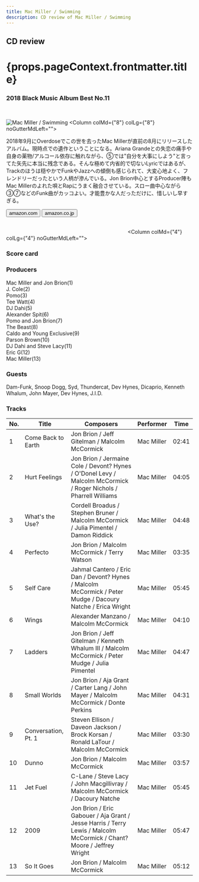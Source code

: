 ```yaml
---
title: Mac Miller / Swimming
description: CD review of Mac Miller / Swimming
---
```




<h2>CD review</h2>
<h1 className="h1--no--margin">{props.pageContext.frontmatter.title}</h1>
<h3><Link to="/best50/2018/">2018 Black Music Album Best No.11</Link></h3>

<br/>
<Row  className="image-card-group">
	<Column colMd={"4"} colLg={"4"} noGutterMdLeft="">
       <ImageCard>

![Mac Miller / Swimming](../../images/cd/macmiller2L.jpg) 
</ImageCard>
	</Column>
	<Column colMd={"8"} colLg={"8"} noGutterMdLeft="">
	<p>
	2018年9月にOverdoseでこの世を去ったMac Millerが直前の8月にリリースしたアルバム。現時点での遺作ということになる。Ariana Grandeとの失恋の痛手や自身の薬物/アルコール依存に触れながら、⑤では"自分を大事にしよう"と言ってた矢先に本当に残念である。そんな極めて内省的で切ないLyricではあるが、Trackのほうは穏やかでFunkやJazzへの傾倒も感じられて、大変心地よく、フレンドリーだったという人柄が滲んでいる。Jon Brion中心とするProducer陣もMac Millerのよれた唄とRapにうまく融合させている。スロー曲中心ながら③⑦などのFunk曲がカッコよい。才能豊かな人だっただけに、惜しいし早すぎる。
	</p>
	<div>
	    <Button href="https://amzn.to/2Bsj0Uh" kind="primary" size="small" renderIcon={ArrowUpRight24}>
          amazon.com
        </Button>
        <Button href="https://amzn.to/3ey68e8" kind="secondary" size="small" renderIcon={ArrowUpRight24}>
          amazon.co.jp
        </Button>
	</div>
	<a style="display:inline-block;overflow:hidden;background:url(https://linkmaker.itunes.apple.com/ja-jp/lockup.svg?releaseDate=2018-08-03&kind=album&bubble=apple_music&style=mono-black) no-repeat;width:180px;height:45px;" href="https://geo.music.apple.com/jp/album/swimming/1408996052?mt=1&app=music&ls=1&at=11lcug"></a>
	<a style="display:inline-block;overflow:hidden;background:url(https://linkmaker.itunes.apple.com/ja-jp/badge-lrg.svg?releaseDate=2018-08-03T00:00:00Z&kind=album&bubble=itunes_music) no-repeat;width:140px;height:45px;" href="https://geo.music.apple.com/jp/album/swimming/1408996052?app=itunes&at=11lcug"></a>
	</Column>
</Row>
<Row >
	<Column colMd={"4"} colLg={"4"} noGutterMdLeft="">
<div>
    <h3>Score card</h3>
	<SliderJS1 value="3" />
    <SliderJS2 value="1" />
	<SliderJS3 value="1" />
    <SliderJS4 value="9" />
</div>
</Column>
<Column colMd={"8"} colLg={"8"} noGutterMdLeft="">
<div>
<h3>Producers</h3>
<p>
Mac Miller and Jon Brion(1)
<br/>J. Cole(2)
<br/>Pomo(3)
<br/>Tee Watt(4)
<br/>DJ Dahi(5)
<br/>Alexander Spit(6)
<br/>Pomo and Jon Brion(7)
<br/>The Beast(8)
<br/>Caldo and Young Exclusive(9)
<br/>Parson Brown(10)
<br/>DJ Dahi and Steve Lacy(11)
<br/>Eric G(12)
<br/>Mac Miller(13)
</p>
<h3>Guests</h3>
<p>
Dam-Funk, Snoop Dogg, Syd, Thundercat, Dev Hynes, Dicaprio, Kenneth Whalum, John Mayer, Dev Hynes, J.I.D.
</p>
</div>
</Column>
</Row>

<h3>Tracks</h3>

| No. |	 Title              |	 Composers                                                                                                          | Performer  |	Time |
| --- |	------------------- | --------------------------------------------------------------------------------------------------------------------- | ---------- | ----- |
| 1	  |	Come Back to Earth 	| Jon Brion / Jeff Gitelman / Malcolm McCormick                                                                        	| Mac Miller | 02:41 |
| 2	  |	Hurt Feelings      	| Jon Brion / Jermaine Cole / Devont? Hynes / O'Donel Levy / Malcolm McCormick / Roger Nichols / Pharrell Williams     	| Mac Miller | 04:05 |
| 3	  |	What's the Use?    	| Cordell Broadus / Stephen Bruner / Malcolm McCormick / Julia Pimentel / Damon Riddick                                	| Mac Miller | 04:48 |
| 4	  |	Perfecto           	| Jon Brion / Malcolm McCormick / Terry Watson                                                                         	| Mac Miller | 03:35 |
| 5	  |	Self Care          	| Jahmal Cantero / Eric Dan / Devont? Hynes / Malcolm McCormick / Peter Mudge / Dacoury Natche / Erica Wright          	| Mac Miller | 05:45 |
| 6	  |	Wings              	| Alexander Manzano / Malcolm McCormick                                                                                	| Mac Miller | 04:10 |
| 7	  |	Ladders            	| Jon Brion / Jeff Gitelman / Kenneth Whalum III / Malcolm McCormick / Peter Mudge / Julia Pimentel                    	| Mac Miller | 04:47 |
| 8	  |	Small Worlds       	| Jon Brion / Aja Grant / Carter Lang / John Mayer / Malcolm McCormick / Donte Perkins                                 	| Mac Miller | 04:31 |
| 9	  |	Conversation, Pt. 1	| Steven Ellison / Daveon Jackson / Brock Korsan / Ronald LaTour / Malcolm McCormick                                   	| Mac Miller | 03:30 |
| 10  |	Dunno              	| Jon Brion / Malcolm McCormick                                                                                        	| Mac Miller | 03:57 |
| 11  |	Jet Fuel           	| C-Lane / Steve Lacy / John Macgillivray / Malcolm McCormick / Dacoury Natche                                         	| Mac Miller | 05:45 |
| 12  |	2009               	| Jon Brion / Eric Gabouer / Aja Grant / Jesse Harris / Terry Lewis / Malcolm McCormick / Chant? Moore / Jeffrey Wright	| Mac Miller | 05:47 |
| 13  |	So It Goes         	| Jon Brion / Malcolm McCormick                                                                                        	| Mac Miller | 05:12 |
